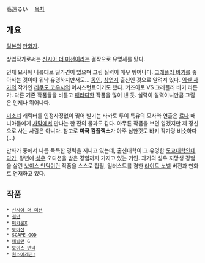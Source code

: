 高遠るい　 
[[목차]]

== 개요 ==

[[일본]]의 [[만화가]]. 

상업작가로써는 [[신시아 더 미션]]이라는 걸작으로 유명세를 탔다.

인체 묘사에 나름대로 일가견이 있으며 그림 실력이 매우 뛰어나다. [[그래플러 바키]]를 좋아하는 것이야 워낙 유명하지만서도... [[동인]], [[상업지]] 출신인 것으로 알려져 있다. [[엑셀 사가]]의 작가인 [[리쿠도 코우시]]의 어시스턴트이기도 했다. 키즈아토 VS 그래플러 바키 라든가. 다른 기존 작품들을 비틀고 [[패러디]]한 작품을 많이 낸 듯. 실력이 실력이니만큼 그림은 언제나 뛰어나다.

[[미소녀]] 캐릭터를 인정사정없이 찢어 발기는 타카토 루이 특유의 묘사와 연출은 [[료나]] 매니아들에게 [[사막]]에서 만나는 한 잔의 물과도 같다. 아무튼 작품을 보면 알겠지만 제 정신으로 사는 사람은 아니다. 참고로 '''미국 컴플렉스'''가 아주 심한것도 바키 작가랑 비슷하다(...)

만화가 중에서 나름 독특한 경력을 지니고 있는데, 출신대학이 그 유명한 [[도쿄대학]]인데다가, 왕년에 [[성우]] 오디션을 받은 경험까지 가지고 있는 기인. 과거의 성우 지망생 경험을 살린 [[보이스 언덕]]이란 작품을 스스로 집필, 일러스트를 겸한 [[라이트 노벨]] 버젼과 만화로 연재하고 있다.
== 작품 ==
 * [[신시아 더 미션]]
 * [[철만]]
 * [[미카룬X]]
 * [[보아잔]]
 * [[SCAPE-GOD]]
 * [[데빌맨]] G
 * [[보이스 언덕]]
 * [[원스어게인!]]
